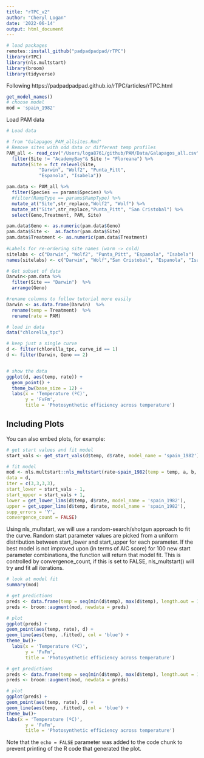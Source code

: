 ```yaml
---
title: "rTPC_v2"
author: "Cheryl Logan"
date: '2022-06-14'
output: html_document
---
```


```r
# load packages
remotes::install_github("padpadpadpad/rTPC")
library(rTPC)
library(nls.multstart)
library(broom)
library(tidyverse)
```

Following 
https://padpadpadpad.github.io/rTPC/articles/rTPC.html

```r
get_model_names()
# choose model
mod = 'spain_1982'
```

Load PAM data
```r
# Load data 

# from "Galapagos_PAM_allsites.Rmd"
# Remove sites with odd data or different temp profiles
PAM_all <- read_csv("/Users/loga8761/github/PAM/Data/Galapagos_all.csv") %>%
  filter(Site != "AcademyBay"& Site != "Floreana") %>%
  mutate(Site = fct_relevel(Site, 
            "Darwin", "Wolf2", "Punta_Pitt", 
            "Espanola", "Isabela"))  

pam.data <- PAM_all %>%
  filter(Species == params$Species) %>%
  #filter(RampType == params$RampType) %>%                               # Replacing values
  mutate_at("Site",str_replace,"Wolf2", "Wolf") %>%                               # Replacing values
  mutate_at("Site",str_replace,"Punta_Pitt", "San Cristobal") %>%  
  select(Geno,Treatment, PAM, Site)

pam.data$Geno <- as.numeric(pam.data$Geno)
pam.data$Site <-  as.factor(pam.data$Site)
pam.data$Treatment <- as.numeric(pam.data$Treatment)
  
#Labels for re-ordering site names (warm -> cold)
sitelabs <- c("Darwin", "Wolf2", "Punta_Pitt", "Espanola", "Isabela")
names(sitelabs) <- c("Darwin", "Wolf","San Cristobal", "Espanola", "Isabela")

# Get subset of data
Darwin<-pam.data %>% 
  filter(Site == "Darwin")  %>%
  arrange(Geno)

#rename columns to follow tutorial more easily
Darwin <- as.data.frame(Darwin)  %>%
  rename(temp = Treatment)  %>%
  rename(rate = PAM)  
```

```r
# load in data
data("chlorella_tpc")

# keep just a single curve
d <- filter(chlorella_tpc, curve_id == 1)
d <- filter(Darwin, Geno == 2)


# show the data
ggplot(d, aes(temp, rate)) +
  geom_point() +
  theme_bw(base_size = 12) +
  labs(x = 'Temperature (ºC)',
       y = 'FvFm',
       title = 'Photosynthetic efficiency across temperature')
```

## Including Plots

You can also embed plots, for example:

```r
# get start values and fit model
start_vals <- get_start_vals(d$temp, d$rate, model_name = 'spain_1982')

# fit model
mod <- nls.multstart::nls_multstart(rate~spain_1982(temp = temp, a, b, c, r0),
data = d,
iter = c(3,3,3,3),
start_lower = start_vals - 1,
start_upper = start_vals + 1,
lower = get_lower_lims(d$temp, d$rate, model_name = 'spain_1982'),
upper = get_upper_lims(d$temp, d$rate, model_name = 'spain_1982'),
supp_errors = 'Y',
convergence_count = FALSE)
```

Using nls_multstart, we will use a random-search/shotgun approach to fit the curve. Random start parameter values are picked from a uniform distribution between start_lower and start_upper for each parameter. If the best model is not improved upon (in terms of AIC score) for 100 new start parameter combinations, the function will return that model fit. This is controlled by convergence_count, if this is set to FALSE, nls_multstart() will try and fit all iterations.


```r
# look at model fit
summary(mod)
```

```r
# get predictions
preds <- data.frame(temp = seq(min(d$temp), max(d$temp), length.out = 100))
preds <- broom::augment(mod, newdata = preds)

# plot
ggplot(preds) +
geom_point(aes(temp, rate), d) +
geom_line(aes(temp, .fitted), col = 'blue') +
theme_bw()+
  labs(x = 'Temperature (ºC)',
       y = 'FvFm',
       title = 'Photosynthetic efficiency across temperature')
```
```r
# get predictions
preds <- data.frame(temp = seq(min(d$temp), max(d$temp), length.out = 100))
preds <- broom::augment(mod, newdata = preds)

# plot
ggplot(preds) +
geom_point(aes(temp, rate), d) +
geom_line(aes(temp, .fitted), col = 'blue') +
theme_bw()+
labs(x = 'Temperature (ºC)',
       y = 'FvFm',
       title = 'Photosynthetic efficiency across temperature')
```


Note that the `echo = FALSE` parameter was added to the code chunk to prevent printing of the R code that generated the plot.
